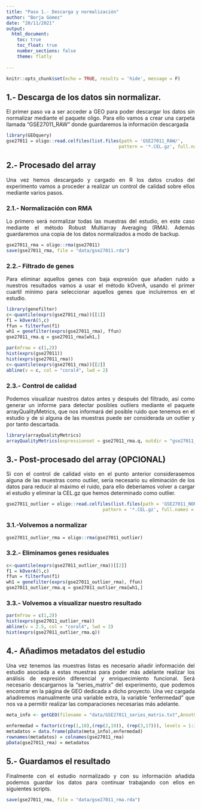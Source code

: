 ```yaml
---
title: "Paso 1.- Descarga y normalización"
author: "Borja Gómez"
date: "20/11/2021"
output: 
  html_document:
    toc: true
    toc_float: true
    number_sections: false
    theme: flatly
    
---
```

<div align="justify">

```r
knitr::opts_chunk$set(echo = TRUE, results = 'hide', message = F)
```

## 1.- Descarga de los datos sin normalizar.
El primer paso va a ser acceder a GEO para poder descargar los datos sin normalizar mediante el paquete oligo. Para ello vamos a crear una carpeta llamada "GSE27011_RAW" donde guardaremos la información descargada

```r
library(GEOquery)
gse27011 = oligo::read.celfiles(list.files(path = 'GSE27011_RAW/',
                                          pattern = '*.CEL.gz', full.names = TRUE))
```

## 2.- Procesado del array
Una vez hemos descargado y cargado en R los datos crudos del experimento vamos a proceder a realizar un control de calidad sobre ellos mediante varios pasos.

### 2.1.- Normalización con RMA
Lo primero será normalizar todas las muestras del estudio, en este caso mediante el método  Robust Multiarray Averaging (RMA). Además guardaremos una copia de los datos normalizados a modo de backup.

```r
gse27011_rma = oligo::rma(gse27011)
save(gse27011_rma, file = "data/gse27011.rda")
```

### 2.2.- Filtrado de genes
Para eliminar aquellos genes con baja expresión que añaden ruido a nuestros resultados vamos a usar el método kOverA, usando el primer cuartil mínimo para seleccionar aquellos genes que incluiremos en el estudio. 

```r
library(genefilter)
c<-quantile(exprs(gse27011_rma))[[1]]
f1 = kOverA(5,c)
ffun = filterfun(f1)
wh1 = genefilter(exprs(gse27011_rma), ffun)
gse27011_rma.q = gse27011_rma[wh1,]
```

```r
par(mfrow = c(1,2))
hist(exprs(gse27011))
hist(exprs(gse27011_rma))
c<-quantile(exprs(gse27011_rma))[[2]]
abline(v = c, col = "coral4", lwd = 2)
```

### 2.3.- Control de calidad
Podemos visualizar nuestros datos antes y después del filtrado, así como generar un informe para detectar posibles outliers mediante el paquete arrayQualityMetrics, que nos informará del posible ruido que tenemos en el estudio y de si alguna de las muestras puede ser considerada un outlier y por tanto descartada.

```r
library(arrayQualityMetrics)
arrayQualityMetrics(expressionset = gse27011_rma.q, outdir = "gse27011_1", force = TRUE)
```

## 3.- Post-procesado del array (OPCIONAL)
Si con el control de calidad visto en el punto anterior considerasemos alguna de las muestras como outlier, sería necesario su eliminación de los datos para reducir al máximo el ruido, para ello deberiamos volver a cargar el estudio y eliminar la CEL.gz que hemos determinado como outlier.

```r
gse27011_outlier = oligo::read.celfiles(list.files(path = 'GSE27011_NORM/',
                                    pattern = '*.CEL.gz', full.names = TRUE))
```

### 3.1.-Volvemos a normalizar
```r
gse27011_outlier_rma = oligo::rma(gse27011_outlier)
```

### 3.2.- Eliminamos genes residuales
```r
c<-quantile(exprs(gse27011_outlier_rma))[[2]]
f1 = kOverA(5,c)
ffun = filterfun(f1)
wh1 = genefilter(exprs(gse27011_outlier_rma), ffun)
gse27011_outlier_rma.q = gse27011_outlier_rma[wh1,]
```

### 3.3.- Volvemos a visualizar nuestro resultado
```r
par(mfrow = c(1,2))
hist(exprs(gse27011_outlier_rma))
abline(v = 2.5, col = "coral4", lwd = 2)
hist(exprs(gse27011_outlier_rma.q))
```

## 4.- Añadimos metadatos del estudio
Una vez tenemos las muestras listas es necesario añadir información del estudio asociada a estas muestras para poder más adelante realizar los análisis de expresión diferencial y enriquecimiento funcional. Será necesario descargarnos la "series_matrix" del experimento, que podemos encontrar en la página de GEO dedicada a dicho proyecto. Una vez cargada añadiremos manualmente una variable extra, la variable "enfermedad" que nos va a permitir realizar las comparaciones necesarias más adelante.

```r
meta_info <- getGEO(filename = "data/GSE27011_series_matrix.txt",AnnotGPL = TRUE)
  
enfermedad = factor(c(rep(1,18),(rep(2,19)), (rep(3,17))), levels = 1:3,labels = c("control","asmatico","severo"))
metadatos = data.frame(pData(meta_info),enfermedad)
rownames(metadatos) = colnames(gse27011_rma)
pData(gse27011_rma) = metadatos
```

## 5.- Guardamos el resultado
Finalmente con el estudio normalizado y con su información añadida podemos guardar los datos para continuar trabajando con ellos en siguientes scripts.

```r
save(gse27011_rma, file = "data/gse27011_rma.rda")
```

